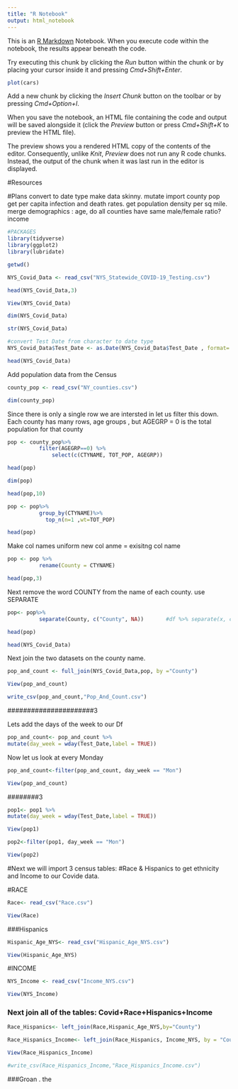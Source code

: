 ```yaml
---
title: "R Notebook"
output: html_notebook
---
```


This is an [R Markdown](http://rmarkdown.rstudio.com) Notebook. When you execute code within the notebook, the results appear beneath the code. 

Try executing this chunk by clicking the *Run* button within the chunk or by placing your cursor inside it and pressing *Cmd+Shift+Enter*. 

```r
plot(cars)
```

Add a new chunk by clicking the *Insert Chunk* button on the toolbar or by pressing *Cmd+Option+I*.

When you save the notebook, an HTML file containing the code and output will be saved alongside it (click the *Preview* button or press *Cmd+Shift+K* to preview the HTML file). 

The preview shows you a rendered HTML copy of the contents of the editor. Consequently, unlike *Knit*, *Preview* does not run any R code chunks. Instead, the output of the chunk when it was last run in the editor is displayed.

#Resources

#Plans
convert to date type
make data skinny.
mutate import county pop
get per capita infection and death rates.
get population density per sq mile.
merge demographics : age, do all counties have same male/female ratio?  income

```r
#PACKAGES
library(tidyverse)
library(ggplot2)
library(lubridate)
```

```r
getwd()
```

```r
NYS_Covid_Data <- read_csv("NYS_Statewide_COVID-19_Testing.csv")
```

```r
head(NYS_Covid_Data,3)
```


```r
View(NYS_Covid_Data)
```

```r
dim(NYS_Covid_Data)
```


```r
str(NYS_Covid_Data)
```

```r
#convert Test Date from character to date type
NYS_Covid_Data$Test_Date <- as.Date(NYS_Covid_Data$Test_Date , format= "%m/%d/%Y")

```

```r
head(NYS_Covid_Data)
```

Add population data from the Census
```r
county_pop <- read_csv("NY_counties.csv")
```


```r
dim(county_pop)
```

Since there is only a single row we are intersted in let us filter this down.
Each county has many rows, age groups , but  AGEGRP = 0 is
the total population for that county
```r
pop <- county_pop%>%
          filter(AGEGRP==0) %>%
              select(c(CTYNAME, TOT_POP, AGEGRP))
```

```r
head(pop)
```
```r
dim(pop)
```

```r
head(pop,10)
```

```r
pop <- pop%>%
          group_by(CTYNAME)%>%
            top_n(n=1 ,wt=TOT_POP)
```


```r
head(pop)
```

Make col names uniform
new col anme = exisitng col name
```r
pop <- pop %>% 
          rename(County = CTYNAME)
``` 

```r
head(pop,3)
```

Next remove the word COUNTY from the name of each county.
use SEPARATE
```r
pop<- pop%>%
          separate(County, c("County", NA))       #df %>% separate(x, c("a", NA))
```


```r
head(pop)   
```

```r
head(NYS_Covid_Data)
```


Next join the two datasets on the county name.
```r
pop_and_count <- full_join(NYS_Covid_Data,pop, by ="County")
```

```r
View(pop_and_count)
```

```r
write_csv(pop_and_count,"Pop_And_Count.csv")
```


######################3

Lets add the days of the week to our Df
```r
pop_and_count<- pop_and_count %>%
mutate(day_week = wday(Test_Date,label = TRUE))
```

Now let us look at every Monday
```r
pop_and_count<-filter(pop_and_count, day_week == "Mon")
```


```r
View(pop_and_count)
```

########3



```r
pop1<- pop1 %>%
mutate(day_week = wday(Test_Date,label = TRUE))
```

```r
View(pop1)
```

```r
pop2<-filter(pop1, day_week == "Mon")
```

```r
View(pop2)
```

#Next we will import 3 census tables:
#Race & Hispanics to get ethnicity and Income to our Covide data.

#RACE
```r
Race<- read_csv("Race.csv")
```

```r
View(Race)
```

###Hispanics
```r
Hispanic_Age_NYS<- read_csv("Hispanic_Age_NYS.csv")
```

```r
View(Hispanic_Age_NYS)
```

#INCOME
```r
NYS_Income <- read_csv("Income_NYS.csv")
```

```r
View(NYS_Income)
```

### Next join all of the tables: Covid+Race+Hispanics+Income
```r
Race_Hispanics<- left_join(Race,Hispanic_Age_NYS,by="County")
```

```r
Race_Hispanics_Income<- left_join(Race_Hispanics, Income_NYS, by = "County")
```


```r
View(Race_Hispanics_Income)
```

```r
#write_csv(Race_Hispanics_Income,"Race_Hispanics_Income.csv")
```

###Groan . the 


